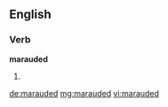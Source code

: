 ==English==

===Verb===
'''marauded'''

# {{past of|maraud}}

[[de:marauded]]
[[mg:marauded]]
[[vi:marauded]]